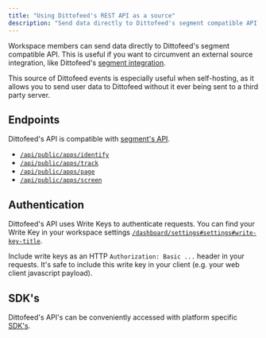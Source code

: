 ```yaml
---
title: "Using Dittofeed's REST API as a source"
description: "Send data directly to Dittofeed's segment compatible API."
---
```


Workspace members can send data directly to Dittofeed's segment compatible API. This is useful if you want to circumvent an external source integration, like Dittofeed's [segment integration](/integrations/sources/segment).

This source of Dittofeed events is especially useful when self-hosting, as it allows you to send user data to Dittofeed without it ever being sent to a third party server.

## Endpoints

Dittofeed's API is compatible with [segment's API](https://segment.com/docs/connections/sources/catalog/libraries/server/http-api/).

- [`/api/public/apps/identify`](/api-reference/endpoints/apps/identify)
- [`/api/public/apps/track`](/api-reference/endpoints/apps/track)
- [`/api/public/apps/page`](/api-reference/endpoints/apps/page)
- [`/api/public/apps/screen`](/api-reference/endpoints/apps/screen)

## Authentication

Dittofeed's API uses Write Keys to authenticate requests. You can find your Write Key in your workspace settings [`/dashboard/settings#settings#write-key-title`](https://dittofeed.com/dashboard/settings#settings#write-key-title).

Include write keys as an HTTP `Authorization: Basic ...` header in your requests. It's safe to include this write key in your
client (e.g. your web client javascript payload).

## SDK's

Dittofeed's API's can be conveniently accessed with platform specific [SDK's](/integrations/sdks).

<Snippet file="available-sdks.mdx" />
